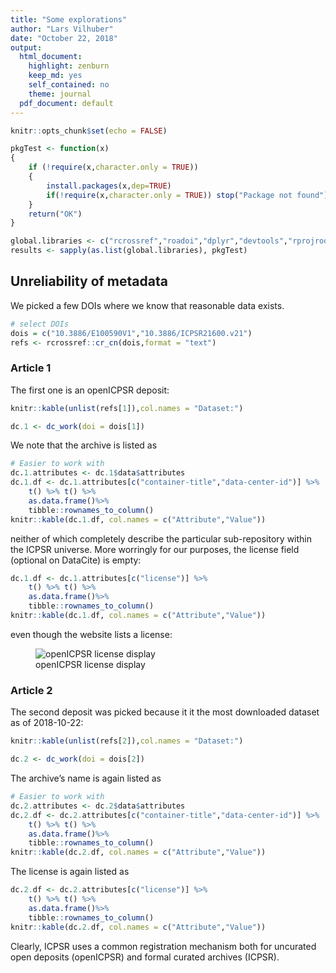 ```yaml
---
title: "Some explorations"
author: "Lars Vilhuber"
date: "October 22, 2018"
output:
  html_document:
    highlight: zenburn
    keep_md: yes
    self_contained: no
    theme: journal
  pdf_document: default
---
```


```r
knitr::opts_chunk$set(echo = FALSE)

pkgTest <- function(x)
{
	if (!require(x,character.only = TRUE))
	{
		install.packages(x,dep=TRUE)
		if(!require(x,character.only = TRUE)) stop("Package not found")
	}
	return("OK")
}

global.libraries <- c("rcrossref","roadoi","dplyr","devtools","rprojroot","tictoc","rdatacite")
results <- sapply(as.list(global.libraries), pkgTest)
```

## Unreliability of metadata

We picked a few DOIs where we know that reasonable data exists.
```r
# select DOIs
dois = c("10.3886/E100590V1","10.3886/ICPSR21600.v21")
refs <- rcrossref::cr_cn(dois,format = "text")
```

### Article 1
The first one is an openICPSR deposit:

```r
knitr::kable(unlist(refs[1]),col.names = "Dataset:")
```
```r
dc.1 <- dc_work(doi = dois[1])
```
We note that the archive is listed as 
```r
# Easier to work with
dc.1.attributes <- dc.1$data$attributes
dc.1.df <- dc.1.attributes[c("container-title","data-center-id")] %>% 
	t() %>% t() %>% 
	as.data.frame()%>% 
	tibble::rownames_to_column() 
knitr::kable(dc.1.df, col.names = c("Attribute","Value"))
```

neither of which completely describe the particular sub-repository within the ICPSR universe. 
More worringly for our purposes, the license field (optional on DataCite) is empty:
```r
dc.1.df <- dc.1.attributes[c("license")] %>% 
	t() %>% t() %>% 
	as.data.frame()%>% 
	tibble::rownames_to_column() 
knitr::kable(dc.1.df, col.names = c("Attribute","Value"))
```

even though the website lists a license:

![openICPSR license display](../text/images/openicpsr-license-image.png)

### Article 2
The second deposit was picked because it it the most downloaded dataset as of 2018-10-22: 

```r
knitr::kable(unlist(refs[2]),col.names = "Dataset:")
```
```r
dc.2 <- dc_work(doi = dois[2])
```
The archive's name is again listed as
```r
# Easier to work with
dc.2.attributes <- dc.2$data$attributes
dc.2.df <- dc.2.attributes[c("container-title","data-center-id")] %>% 
	t() %>% t() %>% 
	as.data.frame()%>% 
	tibble::rownames_to_column() 
knitr::kable(dc.2.df, col.names = c("Attribute","Value"))
```

The license is again listed as
```r
dc.2.df <- dc.2.attributes[c("license")] %>% 
	t() %>% t() %>% 
	as.data.frame()%>% 
	tibble::rownames_to_column() 
knitr::kable(dc.2.df, col.names = c("Attribute","Value"))
```

Clearly, ICPSR uses a common registration mechanism both for uncurated open deposits (openICPSR) and formal curated archives (ICPSR). 
